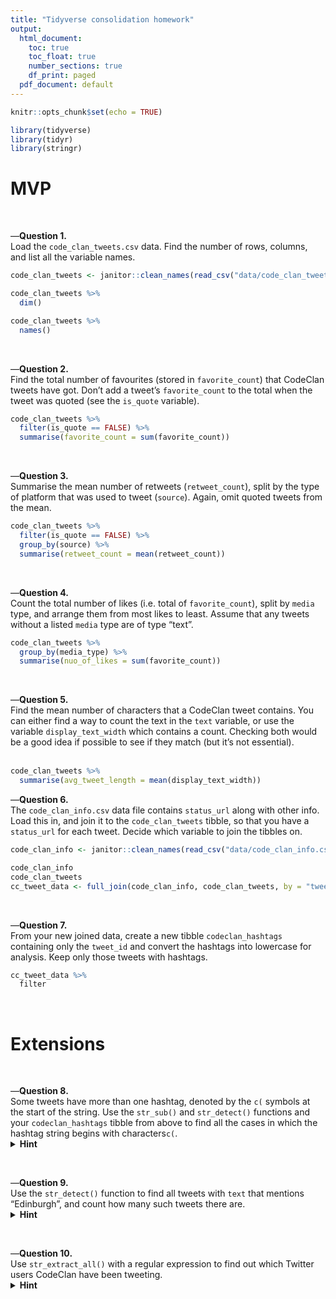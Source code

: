 ```yaml
---
title: "Tidyverse consolidation homework"
output:
  html_document:
    toc: true
    toc_float: true
    number_sections: true
    df_print: paged
  pdf_document: default
---
```


```r
knitr::opts_chunk$set(echo = TRUE)
```


```r
library(tidyverse)
library(tidyr)
library(stringr)
```


# MVP 

<br>

---**Question 1.**  
Load the `code_clan_tweets.csv` data. Find the number of rows, columns, and list all the variable names. 

```r
code_clan_tweets <- janitor::clean_names(read_csv("data/code_clan_tweets.csv")) 

code_clan_tweets %>% 
  dim()

code_clan_tweets %>% 
  names()

```


<br>

---**Question 2.**  
Find the total number of favourites (stored in `favorite_count`) that CodeClan tweets have got. Don't add a tweet's `favorite_count` to the total when the tweet was quoted (see the `is_quote` variable). 

```r
code_clan_tweets %>% 
  filter(is_quote == FALSE) %>% 
  summarise(favorite_count = sum(favorite_count))
```


<br>

---**Question 3.**  
Summarise the mean number of retweets (`retweet_count`), split by the type of platform that was used to tweet (`source`). Again, omit quoted tweets from the mean.

```r
code_clan_tweets %>% 
  filter(is_quote == FALSE) %>%
  group_by(source) %>% 
  summarise(retweet_count = mean(retweet_count))
```


<br>

---**Question 4.**  
Count the total number of likes (i.e. total of `favorite_count`), split by `media` type, and arrange them from most likes to least. Assume that any tweets without a listed `media` type are of type "text".  

```r
code_clan_tweets %>%
  group_by(media_type) %>% 
  summarise(nuo_of_likes = sum(favorite_count))
```


<br>

---**Question 5.**  
Find the mean number of characters that a CodeClan tweet contains.  You can either find a way to count the text in the `text` variable, or use the variable `display_text_width` which contains a count. Checking both would be a good idea if possible to see if they match (but it's not essential).  
<br>

```r
code_clan_tweets %>%
  summarise(avg_tweet_length = mean(display_text_width))
```

---**Question 6.**  
The `code_clan_info.csv` data file contains `status_url` along with other info. Load this in, and join it to the `code_clan_tweets` tibble, so that you have a `status_url` for each tweet. Decide which variable to join the tibbles on.  

```r
code_clan_info <- janitor::clean_names(read_csv("data/code_clan_info.csv"))
```

```r
code_clan_info
code_clan_tweets
cc_tweet_data <- full_join(code_clan_info, code_clan_tweets, by = "tweet_id")
```

<br>

---**Question 7.**  
From your new joined data, create a new tibble `codeclan_hashtags` containing only the `tweet_id` and convert the hashtags into lowercase for analysis. Keep only those tweets with hashtags.

```r
cc_tweet_data %>%
  filter
```


<br>

# Extensions

<br>

---**Question 8.**  
Some tweets have more than one hashtag, denoted by the `c(` symbols at the start of the string. Use the `str_sub()` and `str_detect()` functions and your `codeclan_hashtags` tibble from above to find all the cases in which the hashtag string begins with characters`c(`.
<details>
<summary>**Hint**</summary>
Try a regex pattern `"c\\("`. The double backslash is necessary in R to mark a backslash as itself being escaped. 
</details>

<br>

---**Question 9.**  
Use the `str_detect()` function to find all tweets with `text` that mentions "Edinburgh", and count how many such tweets there are. 
<details>
<summary>**Hint**</summary>
You may need to make sure your tweets are all the same case before searching.
</details>

<br>

---**Question 10.**  
Use `str_extract_all()` with a regular expression to find out which Twitter users CodeClan have been tweeting. 
<details>
<summary>**Hint**</summary>
Think about all the different characters which could be in a Twitter username, do a bit of online research
</details>

